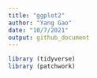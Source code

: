 ```yaml
---
title: "ggplot2"
author: "Yang Gao"
date: "10/7/2021"
output: github_document
---
```


```r
library (tidyverse)
library (patchwork)
```

